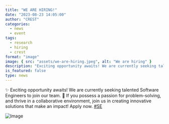 ```yaml
---
title: "WE ARE HIRING!"
date: "2023-08-23 14:05:00"
author: "CREST"
categories:
  - news
  - event
tags:
  - research
  - hiring
  - crest
format: "image"
image: { src: "assets/we-are-hiring.jpeg", alt: "We are hiring" }
description: "Exciting opportunity awaits! We are currently seeking talented Software Engineers to join our team. If you possess a passion for problem-solving, and thrive in a collaborative environment, join us in creating innovative solutions that make an impact! Apply now."
is_featured: false
type: news
---
```


✨ Exciting opportunity awaits! We are currently seeking talented Software Engineers to join our team. 🚀 If you possess a passion for problem-solving, and thrive in a collaborative environment, join us in creating innovative solutions that make an impact! Apply now. [#SE](https://twitter.com/hashtag/SE?src=hashtag_click)

![Image](assets/we-are-hiring.jpeg "We are hiring")